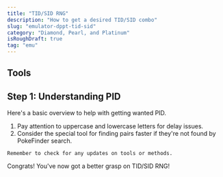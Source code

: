 ```yaml
---
title: "TID/SID RNG"
description: "How to get a desired TID/SID combo"
slug: "emulator-dppt-tid-sid"
category: "Diamond, Pearl, and Platinum"
isRoughDraft: true
tag: "emu"
---
```


## Tools

## Step 1: Understanding PID

Here's a basic overview to help with getting wanted PID.

1. Pay attention to uppercase and lowercase letters for delay issues.
2. Consider the special tool for finding pairs faster if they're not found by PokeFinder search.

```
Remember to check for any updates on tools or methods.
```

Congrats! You've now got a better grasp on TID/SID RNG!
